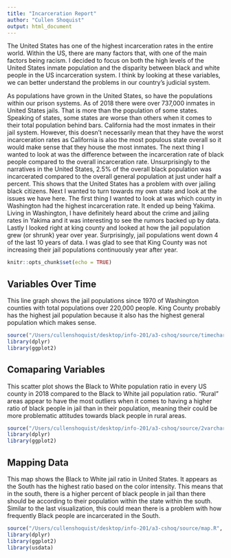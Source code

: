 ```yaml
---
title: "Incarceration Report"
author: "Cullen Shoquist"
output: html_document
---
```


  The United States has one of the highest incarceration rates in the entire world. Within the US, there are many factors that, with one of the main factors being racism. I decided to focus on both the high levels of the United States inmate population and the disparity between black and white people in the US incarceration system. I think by looking at these variables, we can better understand the problems in our country’s judicial system.

  As populations have grown in the United States, so have the populations within our prison systems. As of 2018 there were over 737,000 inmates in United States jails. That is more than the population of some states. Speaking of states, some states are worse than others when it comes to their total population behind bars. California had the most inmates in their jail system. However, this doesn't necessarily mean that they have the worst incarceration rates as California is also the most populous state overall so it would make sense that they house the most inmates.  The next thing I wanted to look at was the difference between the incarceration rate of black people compared to the overall incarceration rate. Unsurprisingly to the narratives in the United States, 2.5% of the overall black population was incarcerated compared to the overall general population at just under half a percent. This shows that the United States has a problem with over jailing black citizens. Next I wanted to turn towards my own state and look at the issues we have here. The first thing I wanted to look at was which county in Washington had the highest incarceration rate. It ended up being Yakima. Living in Washington, I have definitely heard about the crime and jailing rates in Yakima and it was interesting to see the rumors backed up by data. Lastly I looked right at king county and looked at how the jail population grew (or shrunk) year over year. Surprisingly, jail populations went down 4 of the last 10 years of data. I was glad to see that King County was not increasing their jail populations continuously year after year. 

```r
knitr::opts_chunk$set(echo = TRUE)

```


## Variables Over Time
This line graph shows the jail populations since 1970 of Washington counties with total populations over 220,000 people. King County probably has the highest jail population because it also has the highest general population which makes sense.
```r
source("/Users/cullenshoquist/desktop/info-201/a3-cshoq/source/timechart.R", print.eval = TRUE)
library(dplyr)
library(ggplot2)
```

## Comaparing Variables
This scatter plot shows the Black to White population ratio in every US county in 2018 compared to the Black to White jail population ratio. "Rural" areas appear to have the most outliers when it comes to having a higher ratio of black people in jail than in their population, meaning their could be more problematic attitudes towards black people in rural areas. 
```r
source("/Users/cullenshoquist/desktop/info-201/a3-cshoq/source/2varchart.R", print.eval = TRUE)
library(dplyr)
library(ggplot2)
```

## Mapping Data
This map shows the Black to White jail ratio in United States. It appears as the South has the highest ratio based on the color intensity. This means that in the south, there is a higher percent of black people in jail than there should be according to their population within the state within the south. Similar to the last visualization, this could mean there is a problem with how frequently Black people are incarcerated in the South.
```r
source("/Users/cullenshoquist/desktop/info-201/a3-cshoq/source/map.R", print.eval = TRUE)
library(dplyr)
library(ggplot2)
library(usdata)
```

